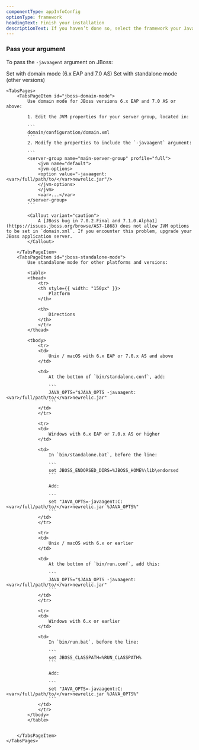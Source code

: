 ```yaml
---
componentType: appInfoConfig
optionType: framework 
headingText: Finish your installation
descriptionText: If you haven’t done so, select the framework your Java app is using.
---
```


### Pass your argument

To pass the `-javaagent` argument on JBoss:

<Tabs>
	<TabsBar>
		<TabsBarItem id="jboss-domain-mode">Set with domain mode (6.x EAP and 7.0 AS)</TabsBarItem>
		<TabsBarItem id="jboss-standalone-mode">Set with standalone mode (other versions)</TabsBarItem>
	</TabsBar>

	<TabsPages>
		<TabsPageItem id="jboss-domain-mode">
            Use domain mode for JBoss versions 6.x EAP and 7.0 AS or above:

            1. Edit the JVM properties for your server group, located in:

            ```
            domain/configuration/domain.xml
            ```
            2. Modify the properties to include the `-javaagent` argument:

            ```
            <server-group name="main-server-group" profile="full">
                <jvm name="default">
                <jvm-options>
                <option value="-javaagent:<var>/full/path/to/</var>newrelic.jar"/>
                </jvm-options>
                </jvm>
                <var>...</var>
            </server-group>
            ```

            <Callout variant="caution">
                A [JBoss bug in 7.0.2.Final and 7.1.0.Alpha1](https://issues.jboss.org/browse/AS7-1868) does not allow JVM options to be set in `domain.xml`. If you encounter this problem, upgrade your JBoss application server.
            </Callout>

		</TabsPageItem>
		<TabsPageItem id="jboss-standalone-mode">
            Use standalone mode for other platforms and versions:

            <table>
            <thead>
                <tr>
                <th style={{ width: "150px" }}>
                    Platform
                </th>

                <th>
                    Directions
                </th>
                </tr>
            </thead>

            <tbody>
                <tr>
                <td>
                    Unix / macOS with 6.x EAP or 7.0.x AS and above
                </td>

                <td>
                    At the bottom of `bin/standalone.conf`, add:

                    ```
                    JAVA_OPTS="$JAVA_OPTS -javaagent:<var>/full/path/to/</var>newrelic.jar"
                    ```
                </td>
                </tr>

                <tr>
                <td>
                    Windows with 6.x EAP or 7.0.x AS or higher
                </td>

                <td>
                    In `bin/standalone.bat`, before the line:

                    ```
                    set JBOSS_ENDORSED_DIRS=%JBOSS_HOME%\lib\endorsed
                    ```

                    Add:

                    ```
                    set "JAVA_OPTS=-javaagent:C:<var>/full/path/to/</var>newrelic.jar %JAVA_OPTS%"
                    ```
                </td>
                </tr>

                <tr>
                <td>
                    Unix / macOS with 6.x or earlier
                </td>

                <td>
                    At the bottom of `bin/run.conf`, add this:

                    ```
                    JAVA_OPTS="$JAVA_OPTS -javaagent:<var>/full/path/to/</var>newrelic.jar"
                    ```
                </td>
                </tr>

                <tr>
                <td>
                    Windows with 6.x or earlier
                </td>

                <td>
                    In `bin/run.bat`, before the line:

                    ```
                    set JBOSS_CLASSPATH=%RUN_CLASSPATH%
                    ```

                    Add:

                    ```
                    set "JAVA_OPTS=-javaagent:C:<var>/full/path/to/</var>newrelic.jar %JAVA_OPTS%"
                    ```
                </td>
                </tr>
            </tbody>
            </table>


		</TabsPageItem>
	</TabsPages>
</Tabs>

